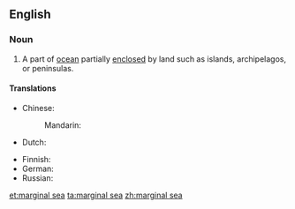 ==English==
{{wikipedia}}

===Noun===
{{en-noun|head=[[marginal]] [[sea]]}}

# A part of [[ocean]] partially [[enclosed]] by land such as islands, archipelagos, or peninsulas.

====Translations====
{{trans-top|part of ocean}}
* Chinese:
*: Mandarin: {{t-needed|cmn}}
* Dutch: {{t|nl|binnenzee|n}}
{{trans-mid}}
* Finnish: {{t+|fi|reunameri}}
* German: {{t|de|Randmeer|n}}
* Russian: {{t|ru|окра́инное мо́ре|n}}
{{trans-bottom}}

[[et:marginal sea]]
[[ta:marginal sea]]
[[zh:marginal sea]]